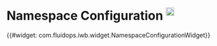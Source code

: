 = Namespace Configuration <sup>[[Help:NamespaceConfig | <img width="19" src="../images/navigation/help_start.png" />]]</sup> =

{{#widget: com.fluidops.iwb.widget.NamespaceConfigurationWidget}}
